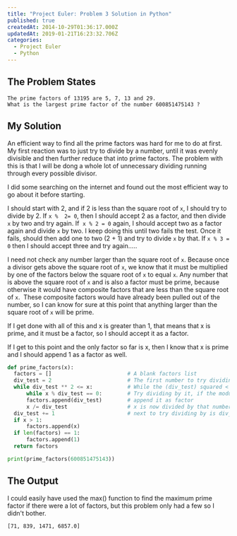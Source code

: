 ```yaml
---
title: "Project Euler: Problem 3 Solution in Python"
published: true
createdAt: 2014-10-29T01:36:17.000Z
updatedAt: 2019-01-21T16:23:32.706Z
categories:
  - Project Euler
  - Python
---
```


## The Problem States

```text
The prime factors of 13195 are 5, 7, 13 and 29.
What is the largest prime factor of the number 600851475143 ?
```

## My Solution

An efficient way to find all the prime factors was hard for me to do at first. My first reaction was to just try to
divide by a number, until it was evenly divisible and then further reduce that into prime factors. The problem with
this is that I will be dong a whole lot of unnecessary dividing running through every possible divisor.

I did some searching on the internet and found out the most efficient way to go about it before starting.

I should start with 2, and if 2 is less than the square root of `x`, I should try to divide by 2. If `x %  2= 0`,
then I should accept 2 as a factor, and then divide `x` by two and try again. If  `x % 2 = 0` again, I should accept
two as a factor again and divide `x` by two. I keep doing this until two fails the test. Once it fails, should then
add one to two (2 + 1) and try to divide `x` by that. If `x % 3 = 0` then I should accept three and try again.....

I need not check any number larger than the square root of `x`. Because once a divisor gets above the square root of
`x`, we know that it must be multiplied by one of the factors below the square root of `x` to equal `x`. Any number
that is above the square root of `x` and is also a factor must be prime, because otherwise it would have composite
factors that are less than the square root of `x`.  These composite factors would have already been pulled out of the
number, so I can know for sure at this point that anything larger than the square root of `x` will be prime.

If I get done with all of this and x is greater than 1, that means that x is prime, and it must be a factor, so I
should accept it as a factor.

If I get to this point and the only factor so far is x, then I know that x is prime and I should append 1 as a factor
as well.

```python
def prime_factors(x):
  factors = []                        # A blank factors list
  div_test = 2                        # The first number to try dividing by
  while div_test ** 2 <= x:           # While the (div_test) squared < than x...
      while x % div_test == 0:        # Try dividing by it, if the modulo is 0...
      factors.append(div_test)        # append it as factor
      x /= div_test                   # x is now divided by that number
  div_test += 1                       # next to try dividing by is div_test +1
  if x > 1:
      factors.append(x)
  if len(factors) == 1:
      factors.append(1)
  return factors

print(prime_factors(600851475143))
```

## The Output

I could easily have used the max() function to find the maximum prime factor if there were a lot of factors, but this
problem only had a few so I didn't bother.

```text
[71, 839, 1471, 6857.0]
```
